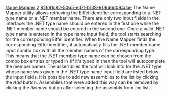[[Property:title|Name Mapper]]
[[Property:weight|2]]
[[Property:uuid|82691c82-50a5-ed7f-b138-90946d094dae]]
The Name Mapper utility allows retrieving the Eiffel identifier corresponding to a .NET type name or a .NET member name. There are only two input fields in the interface: the .NET type name should be entered in the first one while the .NET member name should be entered in the second one. Once a valid .NET type name is entered in the type name input field, the tool starts searching for the corresponding Eiffel identifier. When the Name Mapper finds the corresponding Eiffel identifier, it automatically fills the .NET member name input combo box with all the member names of the corresponding type. This means that the .NET member type name can be chosen from the combo box entries or typed in (if it's typed in then the tool will autocomplete the member name). 
The assemblies the tool will look into for the .NET type whose name was given in the .NET type name input field are listed below the input fields. It is possible to add new assemblies to the list by clicking the ''Add'' button. Assemblies that were added this way can be removed by clicking the ''Remove'' button after selecting the assembly from the list. 
{{note|Assemblies that are listed by default cannot be removed. }}

{{note|When adding an assembly and if the assembly has not been consumed (i.e. the XML names mapping files have not been generated in the Eiffel Metadata Cache) then the Name Mapper will consume the assembly, this may take a while. }}


{{seealso|[[Names Mappings|Names Mapping]]  }}




